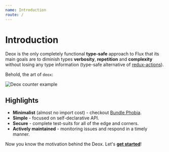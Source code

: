 ```yaml
---
name: Introduction
route: /
---
```



# Introduction

Deox is the only completely functional **type-safe** approach to Flux that its main goals are to diminish types **verbosity**, **repetition** and **complexity** without losing any type information (type-safe alternative of [redux-actions](https://github.com/redux-utilities/redux-actions)).

Behold, the art of `deox`:

<img alt="Deox counter example" src={counterExampleImage} />

## Highlights

- **Minimalist** (almost no import cost) - checkout [Bundle Phobia](https://bundlephobia.com/result?p=deox@latest).
- **Simple** - focused on self-declarative API.
- **Secure** - complete test-suits for all of the edge and corners.
- **Actively maintained** - monitoring issues and respond in a timely manner.

Now you know the motivation behind the Deox. Let's [**get started**](/getting-started)!
